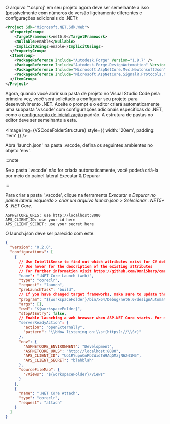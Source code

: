 
O arquivo '*.csproj' em seu projeto agora deve ser semelhante a isso (possivelmente com números de versão ligeiramente diferentes e configurações adicionais do .NET):

```xml
<Project Sdk="Microsoft.NET.Sdk.Web">
  <PropertyGroup>
    <TargetFramework>net6.0</TargetFramework>
    <Nullable>enable</Nullable>
    <ImplicitUsings>enable</ImplicitUsings>
  </PropertyGroup>
  <ItemGroup>
    <PackageReference Include="Autodesk.Forge" Version="1.9.7" />
    <PackageReference Include="Autodesk.Forge.DesignAutomation" Version="5.1.0" />
    <PackageReference Include="Microsoft.AspNetCore.Mvc.NewtonsoftJson" Version="6.0.11" />
    <PackageReference Include="Microsoft.AspNetCore.SignalR.Protocols.NewtonsoftJson" Version="6.0.11" />
  </ItemGroup>
</Project>
```

Agora, quando você abrir sua pasta de projeto no Visual Studio Code pela primeira vez, você será solicitado a configurar seu projeto para desenvolvimento .NET. Aceite o prompt e o editor criará automaticamente uma subpasta '.vscode' com configurações adicionais específicas do .NET, como a [configuração de inicialização](https://code.visualstudio.com/docs/editor/debugging#_launch-configurations) padrão.
A estrutura de pastas no editor deve ser semelhante a esta.

<Image img={VSCodeFolderStructure} style={{ width: '20em', padding: '1em' }} />

Abra 'launch.json' na pasta .vscode, defina os seguintes ambientes no objeto 'env'.



:::note

Se a pasta '.vscode' não for criada automaticamente, você poderá criá-la por meio do painel lateral Executar & Depurar


:::



Para criar a pasta '.vscode', clique na ferramenta *Executar e Depurar no painel lateral esquerdo > criar um arquivo launch.json > Selecionar . NET5+ & .NET Core*.

```batch
ASPNETCORE_URLS: use http://localhost:8080
APS_CLIENT_ID: use your id here
APS_CLIENT_SECRET: use your secret here
```

O launch.json deve ser parecido com este.

```json title=launch.json
{
  "version": "0.2.0",
  "configurations": [
    {
      // Use IntelliSense to find out which attributes exist for C# debugging
      // Use hover for the description of the existing attributes
      // For further information visit https://github.com/OmniSharp/omnisharp-vscode/blob/master/debugger-launchjson.md
      "name": ".NET Core Launch (web)",
      "type": "coreclr",
      "request": "launch",
      "preLaunchTask": "build",
      // If you have changed target frameworks, make sure to update the program path.
      "program": "${workspaceFolder}/bin/x64/Debug/net6.0/designAutomationSample.dll",
      "args": [],
      "cwd": "${workspaceFolder}",
      "stopAtEntry": false,
      // Enable launching a web browser when ASP.NET Core starts. For more information: https://aka.ms/VSCode-CS-LaunchJson-WebBrowser
      "serverReadyAction": {
        "action": "openExternally",
        "pattern": "\\bNow listening on:\\s+(https?://\\S+)"
      },
      "env": {
        "ASPNETCORE_ENVIRONMENT": "Development",
        "ASPNETCORE_URLS": "http://localhost:8080",
        "APS_CLIENT_ID": "Uo1RYupnCnPb2WidtW9AqGMzjN6Z41M5",
        "APS_CLIENT_SECRET": "blahblah"
      },
      "sourceFileMap": {
        "/Views": "${workspaceFolder}/Views"
      }
    },
    {
      "name": ".NET Core Attach",
      "type": "coreclr",
      "request": "attach"
    }
  ]
}
```
